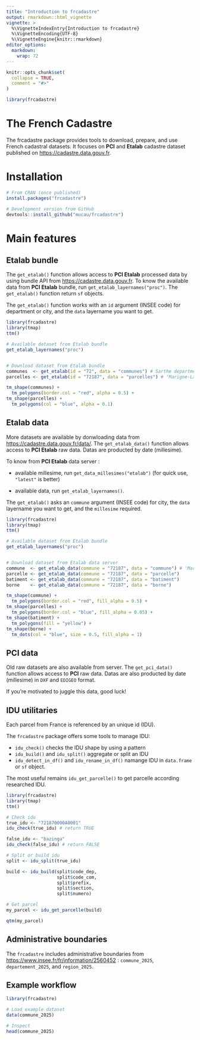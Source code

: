 ```yaml
---
title: "Introduction to frcadastre"
output: rmarkdown::html_vignette
vignette: >
  %\VignetteIndexEntry{Introduction to frcadastre}
  %\VignetteEncoding{UTF-8}
  %\VignetteEngine{knitr::rmarkdown}
editor_options: 
  markdown: 
    wrap: 72
---
```


```r
knitr::opts_chunk$set(
  collapse = TRUE,
  comment = "#>"
)
```

```r
library(frcadastre)
```

# The French Cadastre

The frcadastre package provides tools to download, prepare, and use
French cadastral datasets. It focuses on **PCI** and **Etalab** cadastre
dataset published on <https://cadastre.data.gouv.fr>.

# Installation

```r
# From CRAN (once published)
install.packages("frcadastre")

# Development version from GitHub
devtools::install_github("mucau/frcadastre")
```

# Main features

## Etalab bundle

The `get_etalab()` function allows access to **PCI Etalab** processed
data by using bundle API from <https://cadastre.data.gouv.fr>. To know
the available data from **PCI Etalab** bundle, run
`get_etalab_layernames("proc")`. The `get_etalab()` function return `sf`
objects.

The `get_etalab()` function works with an `id` argument (INSEE code) for
department or city, and the `data` layername you want to get.

```r
library(frcadastre)
library(tmap)
ttm()

# Available dataset from Etalab bundle
get_etalab_layernames("proc")


# Download dataset from Etalab bundle
communes  <- get_etalab(id = "72", data = "communes") # Sarthe department for example
parcelles <- get_etalab(id = "72187", data = "parcelles") # 'Marigne-Laille' for example

tm_shape(communes) +
  tm_polygons(border.col = "red", alpha = 0.5) +
tm_shape(parcelles) +
  tm_polygons(col = "blue", alpha = 0.1)

```

## Etalab data

More datasets are available by donwloading data from
<https://cadastre.data.gouv.fr/data/>. The `get_etalab_data()` function
allows access to **PCI Etalab** raw data. Datas are producted by date
(millesime).

To know from **PCI Etalab** data server :

-   available millesime, run `get_data_millesimes("etalab")` (for quick
    use, `"latest"` is better)

-   available data, run `get_etalab_layernames()`.

The `get_etalab()` asks an `commune` argument (INSEE code) for city, the
`data` layername you want to get, and the `millesime` required.

```r
library(frcadastre)
library(tmap)
ttm()

# Available dataset from Etalab bundle
get_etalab_layernames("proc")


# Download dataset from Etalab data server
commune  <- get_etalab_data(commune = "72187", data = "commune") # 'Marigne-Laille' again
parcelle <- get_etalab_data(commune = "72187", data = "parcelle")
batiment <- get_etalab_data(commune = "72187", data = "batiment")
borne    <- get_etalab_data(commune = "72187", data = "borne")

tm_shape(commune) +
  tm_polygons(border.col = "red", fill_alpha = 0.5) +
tm_shape(parcelles) +
  tm_polygons(border.col = "blue", fill_alpha = 0.05) +
tm_shape(batiment) +
  tm_polygons(fill = "yellow") +
tm_shape(borne) +
  tm_dots(col = "blue", size = 0.5, fill_alpha = 1) 

```

## PCI data

Old raw datasets are also available from server. The `get_pci_data()`
function allows access to **PCI** raw data. Datas are also producted by
date (millesime) in `DXF` and `EDIGEO` format.

If you're motivated to juggle this data, good luck!

## IDU utilitaries

Each parcel from France is referenced by an unique id (IDU).

The `frcadastre` package offers some tools to manage IDU:

-   `idu_check()` checks the IDU shape by using a pattern
-   `idu_build()` and `idu_split()` aggregate or split an IDU
-   `idu_detect_in_df()` and `idu_rename_in_df()` namange IDU in
    `data.frame` or `sf` object.

The most useful remains `idu_get_parcelle()` to get parcelle according
researched IDU.

```r
library(frcadastre)
library(tmap)
ttm()

# Check idu
true_idu <- "721870000A0001"
idu_check(true_idu) # return TRUE

false_idu <- "bazinga"
idu_check(false_idu) # return FALSE

# Split or build idu
split <- idu_split(true_idu)

build <- idu_build(split$code_dep,
                   split$code_com,
                   split$prefix,
                   split$section,
                   split$numero)

# Get parcel
my_parcel <- idu_get_parcelle(build)

qtm(my_parcel)

```

## Administrative boundaries

The `frcadastre` includes administrative boundaries from
<https://www.insee.fr/fr/information/2560452> : `commune_2025`,
`departement_2025`, and `region_2025`.

## Example workflow

```r
library(frcadastre)

# Load example dataset
data(commune_2025)

# Inspect
head(commune_2025)

```
